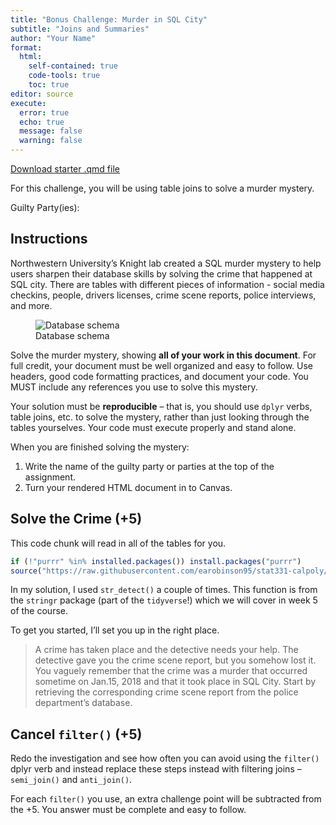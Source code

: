 ```yaml
---
title: "Bonus Challenge: Murder in SQL City"
subtitle: "Joins and Summaries"
author: "Your Name"
format: 
  html:
    self-contained: true
    code-tools: true
    toc: true
editor: source
execute: 
  error: true
  echo: true
  message: false
  warning: false
---
```


[Download starter .qmd file](bonus-challenge-4-murder-in-sql-city.qmd)

For this challenge, you will be using table joins to solve a murder mystery.

Guilty Party(ies): 

## Instructions

Northwestern University's Knight lab created a SQL murder mystery to help users sharpen their database skills by solving the crime that happened at SQL city. There are tables with different pieces of information - social media checkins, people, drivers licenses, crime scene reports, police interviews, and more. 

![Database schema](https://mystery.knightlab.com/schema.png)

Solve the murder mystery, showing **all of your work in this document**. For full credit, your document must be well organized and easy to follow. Use headers, good code formatting practices, and document your code. You MUST include any references you use to solve this mystery. 

Your solution must be **reproducible** -- that is, you should use `dplyr` verbs, table joins, etc. to solve the mystery, rather than just looking through the tables yourselves. Your code must execute properly and stand alone.

When you are finished solving the mystery: 

1. Write the name of the guilty party or parties at the top of the assignment.
2. Turn your rendered HTML document in to Canvas.

## Solve the Crime (+5)

This code chunk will read in all of the tables for you.

```r
if (!"purrr" %in% installed.packages()) install.packages("purrr")
source("https://raw.githubusercontent.com/earobinson95/stat331-calpoly/master/practice-activities/data/sql-murder-setup.R")
```

::: callout-tip
In my solution, I used `str_detect()` a couple of times. This function is from the `stringr` package (part of the `tidyverse`!) which we will cover in week 5 of the course.
:::

To get you started, I'll set you up in the right place. 

> A crime has taken place and the detective needs your help. The detective gave you the crime scene report, but you somehow lost it. You vaguely remember that the crime was a murder that occurred sometime on Jan.15, 2018 and that it took place in SQL City. Start by retrieving the corresponding crime scene report from the police department’s database.

## Cancel `filter()` (+5)

Redo the investigation and see how often you can avoid using the `filter()` dplyr verb and instead replace these steps instead with filtering joins -- `semi_join()` and `anti_join()`.

For each `filter()` you use, an extra challenge point will be subtracted from the +5. You answer must be complete and easy to follow.
